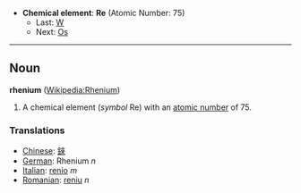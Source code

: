 *'''Chemical element''': '''Re''' (Atomic Number: 75)
**Last: [[Tungsten|W]]
**Next: [[Osmium|Os]]
----
== Noun ==
'''rhenium''' ([[en:Rhenium|Wikipedia:Rhenium]])

# A chemical element (''symbol'' Re) with an [[atomic number]] of 75.

===Translations===
*[[Chinese]]: [[錸]]
*[[German]]: Rhenium ''n''
*[[Italian]]: [[renio]] ''m''
*[[Romanian]]: [[reniu]] ''n''